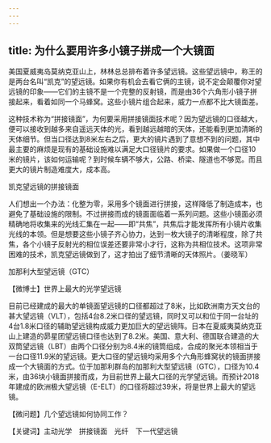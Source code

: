 ```yaml
---
---
---
```

title: 为什么要用许多小镜子拼成一个大镜面
---




美国夏威夷岛莫纳克亚山上，林林总总排布着许多望远镜。这些望远镜中，称王的是两台名叫“凯克”的望远镜。如果你有机会去看它俩的主镜，说不定会颠覆你对望远镜的印象——它们的主镜不是一个完整的反射镜，而是由36个六角形小镜子拼接起来，看着如同一个马蜂窝。这些小镜片组合起来，威力一点都不比大镜面差。

这种技术称为“拼接镜面”，为何要采用拼接镜面技术呢？因为望远镜的口径越大，便可以接收到越多来自遥远天体的光，看到越远越暗的天体，还能看到更加清晰的天体细节。但当口径达到8米左右之后，更大的镜片遇到了意想不到的问题，其中最主要的麻烦是现有的基础设施难以满足大口径镜片的要求。如果做一个口径10米的镜片，该如何运输呢？到时候车辆不够大，公路、桥梁、隧道也不够宽。而且更大的镜片制造难度大，成本高。

凯克望远镜的拼接镜面



人们想出一个办法：化整为零，采用多个镜面进行拼接，这样降低了制造成本，也避免了基础设施的限制。不过拼接而成的镜面面临着一系列问题。这些小镜面必须精确地将收集来的光线汇集在一起——即“共焦”，共焦后才能发挥所有小镜片收集光线的本领。但是想要这些小镜子齐心协力，达到一枚大镜子的清晰程度，除了共焦，各个小镜子反射光的相位误差还要非常小才行，这称为共相位技术。这项非常困难的技术，凯克望远镜做到了，这才拍出了细节清晰的天体照片。（姜晓军）

加那利大型望远镜（GTC）





【微博士】世界上最大的光学望远镜

目前已经建成的最大的单镜面望远镜的口径都超过了8米，比如欧洲南方天文台的甚大望远镜（VLT），包括4台8.2米口径的望远镜，同时又可以和位于同一台址的4台1.8米口径的辅助望远镜构成威力更加巨大的望远镜阵。日本在夏威夷莫纳克亚山上建造的昴星团望远镜口径也达到了8.2米。美国、意大利、德国联合建造的大双筒望远镜（LBT）由两个口径分别为8.4米的镜筒组成，合成的聚光本领相当于一台口径11.9米的望远镜。更大口径的望远镜均采用多个六角形蜂窝状的镜面拼接成一个大镜面的方式。位于加那利群岛的加那利大型望远镜（GTC），口径为10.4米，由36块小镜面拼接而成，为目前世界上最大口径的光学望远镜。而预计2018年建成的欧洲极大望远镜（E-ELT）的口径将超过39米，将是世界上最大的望远镜。

【微问题】几个望远镜如何协同工作？

【关键词】主动光学　拼接镜面　光纤　下一代望远镜